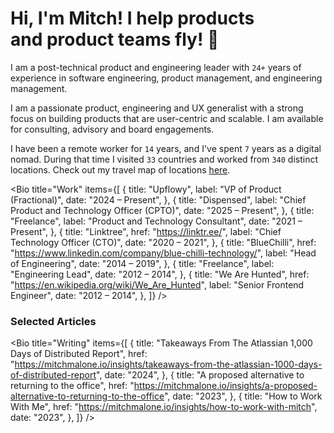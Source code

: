 # Hi, I'm Mitch! I help products<br /> and product teams fly! 🚀

I am a post-technical product and engineering leader with `24+` years of experience in software engineering, product management, and engineering management.

I am a passionate product, engineering and UX generalist with a strong focus on building products that are user-centric
and scalable. I am available for consulting, advisory and board engagements.

I have been a remote worker for `14` years, and I've spent `7` years as a digital nomad.
During that time I visited `33` countries and worked from `340` distinct locations. Check out my travel map of locations <a href="https://nomadmo.re/maps/the-full-travel-map/">here</a>.

<Bio
  title="Work"
  items={[
    {
      title: "Upflowy",
      label: "VP of Product (Fractional)",
      date: "2024 – Present",
    },
    {
      title: "Dispensed",
      label: "Chief Product and Technology Officer (CPTO)",
      date: "2025 – Present",
    },
    {
      title: "Freelance",
      label: "Product and Technology Consultant",
      date: "2021 – Present",
    },
    {
      title: "Linktree",
      href: "https://linktr.ee/",
      label: "Chief Technology Officer (CTO)",
      date: "2020 – 2021",
    },
    {
      title: "BlueChilli",
      href: "https://www.linkedin.com/company/blue-chilli-technology/",
      label: "Head of Engineering",
      date: "2014 – 2019",
    },
    {
      title: "Freelance",
      label: "Engineering Lead",
      date: "2012 – 2014",
    },
    {
      title: "We Are Hunted",
      href: "https://en.wikipedia.org/wiki/We_Are_Hunted",
      label: "Senior Frontend Engineer",
      date: "2012 – 2014",
    },
  ]}
/>

### Selected Articles

<Bio
  title="Writing"
  items={[
    {
      title: "Takeaways From The Atlassian 1,000 Days of Distributed Report",
      href: "https://mitchmalone.io/insights/takeaways-from-the-atlassian-1000-days-of-distributed-report",
      date: "2024",
    },
    {
      title: "A proposed alternative to returning to the office",
      href: "https://mitchmalone.io/insights/a-proposed-alternative-to-returning-to-the-office",
      date: "2023",
    },
    {
      title: "How to Work With Me",
      href: "https://mitchmalone.io/insights/how-to-work-with-mitch",
      date: "2023",
    },
  ]}
/>
